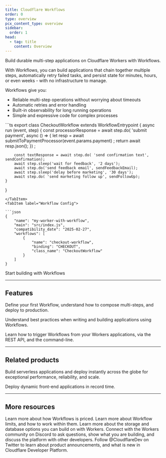 ```yaml
---
title: Cloudflare Workflows
order: 0
type: overview
pcx_content_type: overview
sidebar:
  order: 1
head:
  - tag: title
    content: Overview
---
```



<Description>

Build durable multi-step applications on Cloudflare Workers with Workflows.

</Description>

<Plan type="workers-all" />

With Workflows, you can build applications that chain together multiple steps, automatically retry failed tasks,
and persist state for minutes, hours, or even weeks - with no infrastructure to manage.

Workflows give you:

- Reliable multi-step operations without worrying about timeouts
- Automatic retries and error handling
- Built-in observability for long running operations
- Simple and expressive code for complex processes

<Tabs>
<TabItem label="Workflow Code">
```ts
export class CheckoutWorkflow extends WorkflowEntrypoint {
	async run (event, step) {
		const processorResponse = await step.do( 'submit payment', async () => {
			let resp = await submitToPaymentProcessor(event.params.payment) ;
			return await resp.json<any>();
		}) ;

		const textResponse = await step.do( 'send confirmation text', sendConfirmation);
		await step.sleep('wait for feedback', '2 days');
		await step.do('send feedback email', sendFeedbackEmail);
		await step.sleep('delay before marketing', '30 days');
		await step.do( 'send marketing follow up', sendFollowUp);
	}
}
```
</TabItem>
<TabItem label="Workflow Config">

```json
{
	"name": "my-worker-with-workflow",
	"main": "src/index.js",
	"compatibility_date": "2025-02-27",
	"workflows": [
		{
			"name": "checkout-workflow",
			"binding": "CHECKOUT",
			"class_name": "CheckoutWorkflow"
		}
	]
}
```
</TabItem>
</Tabs>

<LinkButton href="/workflows/get-started/guide/">
  Start building with Workflows
</LinkButton>

***

## Features

<Feature header="Deploy your first Workflow" href="/workflows/get-started/guide/" cta="Deploy your first Workflow">

Define your first Workflow, understand how to compose multi-steps, and deploy to production.

</Feature>

<Feature header="Rules of Workflows" href="/workflows/build/rules-of-workflows/" cta="Best practices">

Understand best practices when writing and building applications using Workflows.

</Feature>

<Feature header="Trigger Workflows" href="/workflows/build/trigger-workflows/" cta="Trigger Workflows from Workers">

Learn how to trigger Workflows from your Workers applications, via the REST API, and the command-line.

</Feature>

***

## Related products

<RelatedProduct header="Workers" href="/workers/" product="workers">

Build serverless applications and deploy instantly across the globe for exceptional performance, reliability, and scale.


</RelatedProduct>

<RelatedProduct header="Pages" href="/pages/" product="pages">

Deploy dynamic front-end applications in record time.


</RelatedProduct>

***

## More resources

<CardGrid>

<LinkTitleCard title="Pricing" href="/workflows/reference/pricing/" icon="seti:shell">
Learn more about how Workflows is priced.
</LinkTitleCard>

<LinkTitleCard title="Limits" href="/workflows/reference/limits/" icon="document">
Learn more about Workflow limits, and how to work within them.
</LinkTitleCard>

<LinkTitleCard title="Storage options" href="/workers/platform/storage-options/" icon="document">
Learn more about the storage and database options you can build on with Workers.
</LinkTitleCard>

<LinkTitleCard title="Developer Discord" href="https://discord.cloudflare.com" icon="discord">
Connect with the Workers community on Discord to ask questions, show what you are building, and discuss the platform with other developers.
</LinkTitleCard>

<LinkTitleCard title="@CloudflareDev" href="https://x.com/cloudflaredev" icon="x.com">
Follow @CloudflareDev on Twitter to learn about product announcements, and what is new in Cloudflare Developer Platform.
</LinkTitleCard>

</CardGrid>
